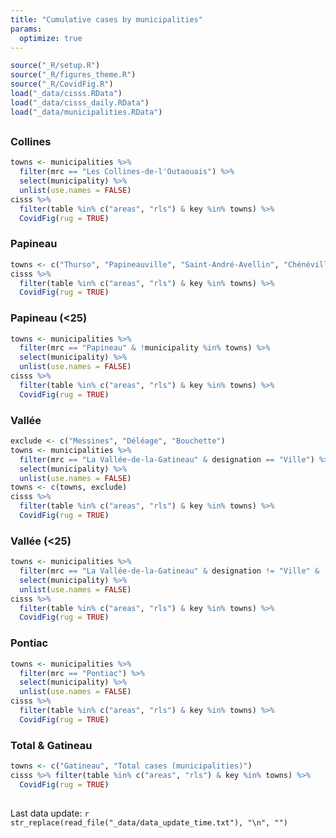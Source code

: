 ```yaml
---
title: "Cumulative cases by municipalities"
params: 
  optimize: true
---
```


```r
source("_R/setup.R")
source("_R/figures_theme.R")
source("_R/CovidFig.R")
load("_data/cisss.RData")
load("_data/cisss_daily.RData")
load("_data/municipalities.RData")
```

## {.tabset .tabset-fade .tabset-pills}

### Collines
```r
towns <- municipalities %>% 
  filter(mrc == "Les Collines-de-l'Outaouais") %>% 
  select(municipality) %>% 
  unlist(use.names = FALSE)
cisss %>% 
  filter(table %in% c("areas", "rls") & key %in% towns) %>% 
  CovidFig(rug = TRUE)
```

### Papineau
```r
towns <- c("Thurso", "Papineauville", "Saint-André-Avellin", "Chénéville","Ripon", "Montebello")
cisss %>% 
  filter(table %in% c("areas", "rls") & key %in% towns) %>% 
  CovidFig(rug = TRUE)
```

### Papineau (<25)
```r
towns <- municipalities %>% 
  filter(mrc == "Papineau" & !municipality %in% towns) %>% 
  select(municipality) %>% 
  unlist(use.names = FALSE)
cisss %>% 
  filter(table %in% c("areas", "rls") & key %in% towns) %>% 
  CovidFig(rug = TRUE)
```

### Vallée
```r
exclude <- c("Messines", "Déléage", "Bouchette")
towns <- municipalities %>% 
  filter(mrc == "La Vallée-de-la-Gatineau" & designation == "Ville") %>% 
  select(municipality) %>% 
  unlist(use.names = FALSE)
towns <- c(towns, exclude)
cisss %>% 
  filter(table %in% c("areas", "rls") & key %in% towns) %>% 
  CovidFig(rug = TRUE)
```

### Vallée (<25)
```r
towns <- municipalities %>% 
  filter(mrc == "La Vallée-de-la-Gatineau" & designation != "Ville" & !municipality %in% exclude) %>% 
  select(municipality) %>% 
  unlist(use.names = FALSE)
cisss %>% 
  filter(table %in% c("areas", "rls") & key %in% towns) %>% 
  CovidFig(rug = TRUE)
```

### Pontiac
```r
towns <- municipalities %>% 
  filter(mrc == "Pontiac") %>% 
  select(municipality) %>% 
  unlist(use.names = FALSE)
cisss %>% 
  filter(table %in% c("areas", "rls") & key %in% towns) %>% 
  CovidFig(rug = TRUE)
```

### Total & Gatineau
```r
towns <- c("Gatineau", "Total cases (municipalities)")
cisss %>% filter(table %in% c("areas", "rls") & key %in% towns) %>%
  CovidFig(rug = TRUE)
```

##

Last data update: `r str_replace(read_file("_data/data_update_time.txt"), "\n", "")`
